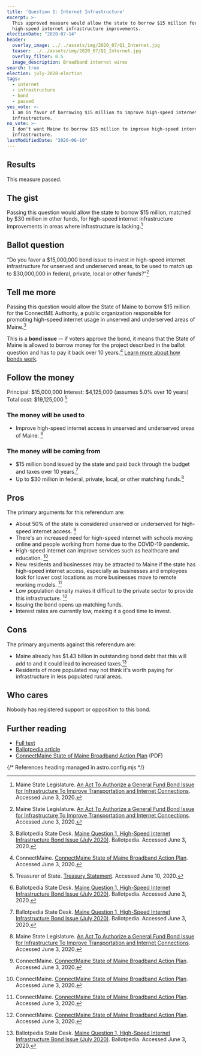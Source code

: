 ```yaml
---
title: 'Question 1: Internet Infrastructure'
excerpt: >-
  This approved measure would allow the state to borrow $15 million for
  high-speed internet infrastructure improvements.
electionDate: "2020-07-14"
header:
  overlay_image: ../../assets/img/2020_07/Q1_Internet.jpg
  teaser: ../../assets/img/2020_07/Q1_Internet.jpg
  overlay_filter: 0.5
  image_description: Broadband internet wires
search: true
election: july-2020-election
tags:
  - internet
  - infrastructure
  - bond
  - passed
yes_vote: >-
  I am in favor of borrowing $15 million to improve high-speed internet
  infrastructure.
no_vote: >-
  I don't want Maine to borrow $15 million to improve high-speed internet
  infrastructure.
lastModifiedDate: "2020-06-10"
---
```


## Results

This measure passed.

## The gist

Passing this question would allow the state to borrow $15 million, matched by $30 million in other funds, for high-speed internet infrastructure improvements in areas where infrastructure is lacking.[^1]

## Ballot question

“Do you favor a $15,000,000 bond issue to invest in high-speed internet infrastructure for unserved and underserved areas, to be used to match up to $30,000,000 in federal, private, local or other funds?”[^1]

<YesNoTable yesContent={frontmatter.yes_vote} noContent={frontmatter.no_vote} />

## Tell me more

Passing this question would allow the State of Maine to borrow $15 million for the ConnectME Authority, a public organization responsible for promoting high-speed internet usage in unserved and underserved areas of Maine.[^2]

This is a **bond issue** -- if voters approve the bond, it means that the State of Maine is allowed to borrow money for the project described in the ballot question and has to pay it back over 10 years.[^3] [Learn more about how bonds work](/bonds).

## Follow the money

Principal: $15,000,000
Interest: $4,125,000 (assumes 5.0% over 10 years)
Total cost: $19,125,000 [^4]

### The money will be used to

- Improve high-speed internet access in unserved and underserved areas of Maine. [^2]

### The money will be coming from

- $15 million bond issued by the state and paid back through the budget and taxes over 10 years.[^2]
- Up to $30 million in federal, private, local, or other matching funds.[^1]

## Pros

The primary arguments for this referendum are:

- About 50% of the state is considered unserved or underserved for high-speed internet access. [^3]
- There's an increased need for high-speed internet with schools moving online and people working from home due to the COVID-19 pandemic.
- High-speed internet can improve services such as healthcare and education. [^3]
- New residents and businesses may be attracted to Maine if the state has high-speed internet access, especially as businesses and employees look for lower cost locations as more businesses move to remote working models. [^3]
- Low population density makes it difficult to the private sector to provide this infrastructure. [^3]
- Issuing the bond opens up matching funds.
- Interest rates are currently low, making it a good time to invest.

## Cons

The primary arguments against this referendum are:

- Maine already has $1.43 billion in outstanding bond debt that this will add to and it could lead to increased taxes.[^2]
- Residents of more populated may not think it's worth paying for infrastructure in less populated rural areas.

## Who cares

Nobody has registered support or opposition to this bond.

## Further reading

- [Full text](https://legislature.maine.gov/legis/bills/bills_129th/chapters/PUBLIC673.asp)
- [Ballotpedia article](<https://ballotpedia.org/Maine_Question_1,_High-Speed_Internet_Infrastructure_Bond_Issue_(July_2020)>)
- [ConnectMaine State of Maine Broadband Action Plan](https://www.maine.gov/connectme/sites/maine.gov.connectme/files/inline-files/State%20of%20Maine%20-%20Statewide%20Broadband%20Action%20Plan%202020_1.pdf) (PDF)

{/* References heading managed in astro.config.mjs */}
[^1]: Maine State Legislature. [An Act To Authorize a General Fund Bond Issue for Infrastructure To Improve Transportation and Internet Connections](https://legislature.maine.gov/legis/bills/bills_129th/chapters/PUBLIC673.asp). Accessed June 3, 2020.
[^2]: Ballotpedia State Desk. [Maine Question 1, High-Speed Internet Infrastructure Bond Issue (July 2020)](<https://ballotpedia.org/Maine_Question_1,_High-Speed_Internet_Infrastructure_Bond_Issue_(July_2020)>). Ballotpedia. Accessed June 3, 2020.
[^3]: ConnectMaine. [ConnectMaine State of Maine Broadband Action Plan](https://www.maine.gov/connectme/sites/maine.gov.connectme/files/inline-files/State%20of%20Maine%20-%20Statewide%20Broadband%20Action%20Plan%202020_1.pdf). Accessed June 3, 2020.
[^4]: Treasurer of State. [Treasury Statement](https://www.maine.gov/sos/cec/elec/upcoming/pdf/treasstatement2020.pdf). Accessed June 10, 2020.
